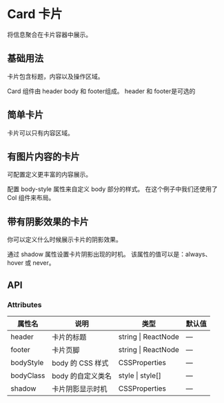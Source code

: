 # Card 卡片


将信息聚合在卡片容器中展示。

## 基础用法

卡片包含标题，内容以及操作区域。

Card 组件由 header body 和 footer组成。 header 和 footer是可选的

<CodeBlock name="CardBasic">
  <CardBasic />
</CodeBlock>

## 简单卡片

卡片可以只有内容区域。

<CodeBlock name="CardSimple">
  <CardSimple />
</CodeBlock>

## 有图片内容的卡片

可配置定义更丰富的内容展示。

配置 body-style 属性来自定义 body 部分的样式。 在这个例子中我们还使用了 Col 组件来布局。

<CodeBlock name="CardBodyStyle">
  <CardBodyStyle />
</CodeBlock>

## 带有阴影效果的卡片

你可以定义什么时候展示卡片的阴影效果。

通过 shadow 属性设置卡片阴影出现的时机。 该属性的值可以是：always、hover 或 never。

<CodeBlock name="CardShadow">
  <CardShadow />
</CodeBlock>

## API

### Attributes

| 属性名    | 说明              | 类型                    | 默认值 |
| --------- | ----------------- | ----------------------- | ------ |
| header    | 卡片的标题        | string &#124; ReactNode | —      |
| footer    | 卡片页脚          | string &#124; ReactNode | —      |
| bodyStyle | body 的 CSS 样式  | CSSProperties           | —      |
| bodyClass | body 的自定义类名 | style &#124; style[]    | —      |
| shadow    | 卡片阴影显示时机  | CSSProperties           | —      |